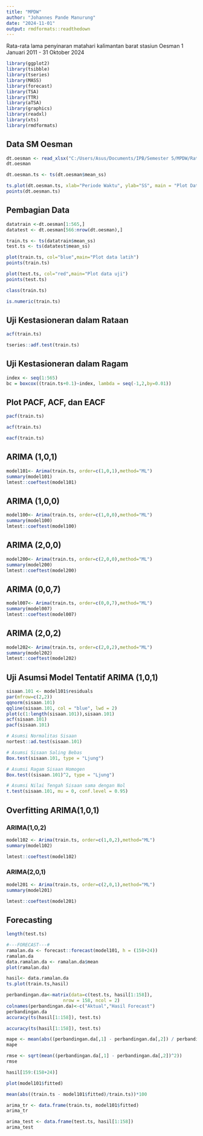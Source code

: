 ---
title: "MPDW"
author: "Johannes Pande Manurung"
date: "2024-11-01"
output: rmdformats::readthedown
---


Rata-rata lama penyinaran matahari kalimantan barat stasiun Oesman 1 Januari 2011 - 31 Oktober 2024

```{r}
library(ggplot2)
library(tsibble)
library(tseries)
library(MASS)
library(forecast)
library(TSA)
library(TTR)
library(aTSA)
library(graphics)
library(readxl)
library(xts)
library(rmdformats)
```

## Data SM Oesman 
```{r}
dt.oesman <- read_xlsx("C:/Users/Asus/Documents/IPB/Semester 5/MPDW/Rata2 SS Stasiun (1).xlsx", sheet=4)
dt.oesman
```

```{r}
dt.oesman.ts <- ts(dt.oesman$mean_ss)
```

```{r}
ts.plot(dt.oesman.ts, xlab="Periode Waktu", ylab="SS", main = "Plot Data Deret Waktu")
points(dt.oesman.ts)
```
## Pembagian Data
```{r}
datatrain <-dt.oesman[1:565,]
datatest <- dt.oesman[566:nrow(dt.oesman),]

train.ts <- ts(datatrain$mean_ss)
test.ts <- ts(datatest$mean_ss)
```

```{r}
plot(train.ts, col="blue",main="Plot data latih")
points(train.ts)
```

```{r}
plot(test.ts, col="red",main="Plot data uji")
points(test.ts)
```


```{r}
class(train.ts)
```
```{r}
is.numeric(train.ts)
```


## Uji Kestasioneran dalam Rataan
```{r}
acf(train.ts)
```

```{r, warning=FALSE}
tseries::adf.test(train.ts)
```
## Uji Kestasioneran dalam Ragam
```{r}
index <- seq(1:565)
bc = boxcox((train.ts+0.1)~index, lambda = seq(-1,2,by=0.01))
```
## Plot PACF, ACF, dan EACF

```{r}
pacf(train.ts)
```
```{r}
acf(train.ts)
```


```{r}
eacf(train.ts)
```
## ARIMA (1,0,1)

```{r}
model101<- Arima(train.ts, order=c(1,0,1),method="ML")
summary(model101)
lmtest::coeftest(model101)
```

## ARIMA (1,0,0)

```{r}
model100<- Arima(train.ts, order=c(1,0,0),method="ML")
summary(model100)
lmtest::coeftest(model100)
```

## ARIMA (2,0,0)

```{r}
model200<- Arima(train.ts, order=c(2,0,0),method="ML")
summary(model200)
lmtest::coeftest(model200)
```

## ARIMA (0,0,7)

```{r}
model007<- Arima(train.ts, order=c(0,0,7),method="ML")
summary(model007)
lmtest::coeftest(model007)
```

## ARIMA (2,0,2)

```{r}
model202<- Arima(train.ts, order=c(2,0,2),method="ML")
summary(model202)
lmtest::coeftest(model202)
```

## Uji Asumsi Model Tentatif ARIMA (1,0,1)

```{r}
sisaan.101 <- model101$residuals 
par(mfrow=c(2,2)) 
qqnorm(sisaan.101) 
qqline(sisaan.101, col = "blue", lwd = 2) 
plot(c(1:length(sisaan.101)),sisaan.101) 
acf(sisaan.101) 
pacf(sisaan.101) 
```


```{r}
# Asumsi Normalitas Sisaan
nortest::ad.test(sisaan.101)
```

```{r}
# Asumsi Sisaan Saling Bebas
Box.test(sisaan.101, type = "Ljung")
```

```{r}
# Asumsi Ragam Sisaan Homogen
Box.test((sisaan.101)^2, type = "Ljung")
```

```{r}
# Asumsi Nilai Tengah Sisaan sama dengan Nol
t.test(sisaan.101, mu = 0, conf.level = 0.95)
```

## Overfitting ARIMA(1,0,1)

### ARIMA(1,0,2)
```{r}
model102 <- Arima(train.ts, order=c(1,0,2),method="ML")
summary(model102)
```
```{r}
lmtest::coeftest(model102)
```

### ARIMA(2,0,1)
```{r}
model201 <- Arima(train.ts, order=c(2,0,1),method="ML")
summary(model201)
```
```{r}
lmtest::coeftest(model201)
```



## Forecasting

```{r}
length(test.ts)
```

```{r}
#---FORECAST---#
ramalan.da <- forecast::forecast(model101, h = (158+24)) 
ramalan.da
data.ramalan.da <- ramalan.da$mean
plot(ramalan.da)

```
```{r}
hasil<- data.ramalan.da
ts.plot(train.ts,hasil)
```



```{r}
perbandingan.da<-matrix(data=c(test.ts, hasil[1:158]),
                     nrow = 158, ncol = 2)
colnames(perbandingan.da)<-c("Aktual","Hasil Forecast")
perbandingan.da
accuracy(ts(hasil[1:158]), test.ts)
```

```{r}
accuracy(ts(hasil[1:158]), test.ts)
```
```{r}
mape <- mean(abs((perbandingan.da[,1] - perbandingan.da[,2]) / perbandingan.da[,1])) * 100
mape
```
```{r}
rmse <- sqrt(mean((perbandingan.da[,1] - perbandingan.da[,2])^2))
rmse
```
```{r}
hasil[159:(158+24)]
```

```{r}
plot(model101$fitted)
```
```{r}
mean(abs((train.ts - model101$fitted)/train.ts))*100
```
```{r}
arima_tr <- data.frame(train.ts, model101$fitted)
arima_tr
```


```{r}
arima_test <- data.frame(test.ts, hasil[1:158])
arima_test
```
